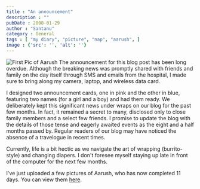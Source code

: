 ```yaml
---
title : "An announcement"
description : ""
pubDate : 2008-01-29
author : "Santanu"
category : General
tags : [ "my diary", "picture", "nap", "aarush", ]
image : {'src': '', 'alt': ''}
---
```


<Image src={pic1} alt="First Pic of Aarush"/>
The announcement for this blog post has been long overdue. Although the breaking news was promptly shared with friends and family on the day itself through SMS and emails from the hospital, I made sure to bring along my camera, laptop, and wireless data card.

I designed two announcement cards, one in pink and the other in blue, featuring two names (for a girl and a boy) and had them ready. We deliberately kept this significant news under wraps on our blog for the past few months. In fact, it remained a secret to many, disclosed only to close family members and a select few friends. I promise to update the blog with the details of those tense and eagerly awaited events as the eight and a half months passed by. Regular readers of our blog may have noticed the absence of a travelogue in recent times.

Currently, life is a bit hectic as we navigate the art of wrapping (burrito-style) and changing diapers. I don't foresee myself staying up late in front of the computer for the next few months.

I've just uploaded a few pictures of Aarush, who has now completed 11 days. You can view them [here](http://aarush.santm.com/gallery3/).